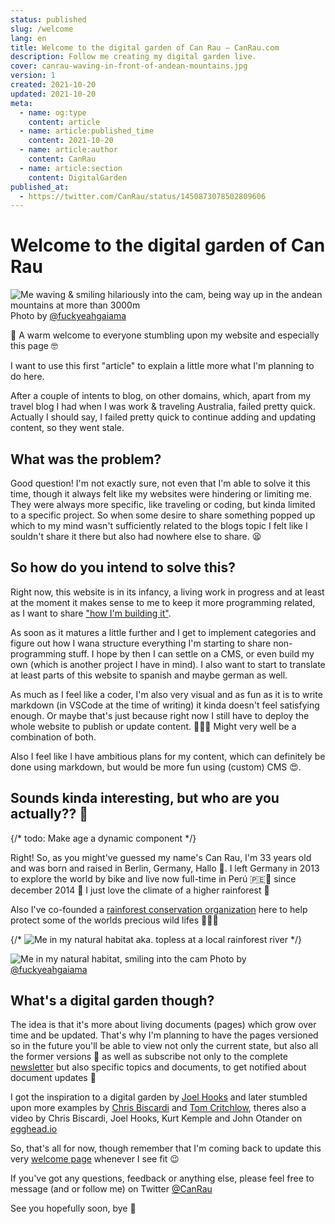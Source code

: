 ```yaml
---
status: published
slug: /welcome
lang: en
title: Welcome to the digital garden of Can Rau — CanRau.com
description: Follow me creating my digital garden live.
cover: canrau-waving-in-front-of-andean-mountains.jpg
version: 1
created: 2021-10-20
updated: 2021-10-20
meta:
  - name: og:type
    content: article
  - name: article:published_time
    content: 2021-10-20
  - name: article:author
    content: CanRau
  - name: article:section
    content: DigitalGarden
published_at:
  - https://twitter.com/CanRau/status/1450873078502809606
---
```


# Welcome to the digital garden of Can Rau

![Me waving & smiling hilariously into the cam, being way up in the andean mountains at more than 3000m](./canrau-waving-in-front-of-andean-mountains.jpg)
Photo by [@fuckyeahgaiama](https://www.instagram.com/fuckyeahgaiama)

👋 A warm welcome to everyone stumbling upon my website and especially this page 🤓

I want to use this first "article" to explain a little more what I'm planning to do here.

After a couple of intents to blog, on other domains, which, apart from my travel blog I had when I was work & traveling Australia, failed pretty quick. Actually I should say, I failed pretty quick to continue adding and updating content, so they went stale.

## What was the problem?

Good question! I'm not exactly sure, not even that I'm able to solve it this time, though it always felt like my websites were hindering or limiting me. They were always more specific, like traveling or coding, but kinda limited to a specific project. So when some desire to share something popped up which to my mind wasn't sufficiently related to the blogs topic I felt like I souldn't share it there but also had nowhere else to share. 😫

## So how do you intend to solve this?

Right now, this website is in its infancy, a living work in progress and at least at the moment it makes sense to me to keep it more programming related, as I want to share ["how I'm building it"](#roadmap).

As soon as it matures a little further and I get to implement categories and figure out how I wana structure everything I'm starting to share non-programming stuff. I hope by then I can settle on a CMS, or even build my own (which is another project I have in mind). I also want to start to translate at least parts of this website to spanish and maybe german as well.

As much as I feel like a coder, I'm also very visual and as fun as it is to write markdown (in VSCode at the time of writing) it kinda doesn't feel satisfying enough. Or maybe that's just because right now I still have to deploy the whole website to publish or update content. 🤷🏻‍♂️ Might very well be a combination of both.

Also I feel like I have ambitious plans for my content, which can definitely be done using markdown, but would be more fun using (custom) CMS 😍.

## Sounds kinda interesting, but who are you actually?? 🧐

{/* todo: Make age a dynamic component */}

Right! So, as you might've guessed my name's Can Rau, I'm 33 years old and was born and raised in Berlin, Germany, Hallo 👋.
I left Germany in 2013 to explore the world by bike and live now full-time in Perú 🇵🇪🦙 since december 2014 🎅
I just love the climate of a higher rainforest 🌴

Also I've co-founded a [rainforest conservation organization](https://www.instagram.com/fuckyeahgaiama) here to help protect some of the worlds precious wild lifes 🐒🦋🔐

{/* ![Me in my natural habitat aka. topless at a local rainforest river](/canrau-topless-at-rainforest-river.jpg) */}

![Me in my natural habitat, smiling into the cam](./canrau-smiling-on-rainforest-path.jpg)
Photo by [@fuckyeahgaiama](https://www.instagram.com/fuckyeahgaiama)

## What's a digital garden though?

The idea is that it's more about living documents (pages) which grow over time and be updated.
That's why I'm planning to have the pages versioned so in the future you'll be able to view not only the current state, but also all the former versions 📜 as well as subscribe not only to the complete [newsletter](#newsletter) but also specific topics and documents, to get notified about document updates 🔔

I got the inspiration to a digital garden by [Joel Hooks](https://joelhooks.com/digital-garden) and later stumbled upon more examples by [Chris Biscardi](https://www.christopherbiscardi.com/what-is-a-digital-garden) and [Tom Critchlow](https://tomcritchlow.com/2018/10/10/of-gardens-and-wikis/), theres also a video by Chris Biscardi, Joel Hooks, Kurt Kemple and John Otander on [egghead.io](https://egghead.io/lessons/egghead-sector-the-future-of-mdx-and-digital-gardens)

So, that's all for now, though remember that I'm coming back to update this very [welcome page](/en/welcome) whenever I see fit 😉

If you've got any questions, feedback or anything else, please feel free to message (and or follow me) on Twitter [@CanRau](https://twitter.com/CanRau)

See you hopefully soon, bye 👋
